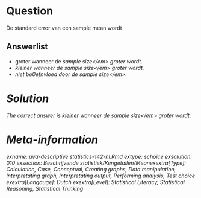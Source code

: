 Question
========

De standard error van een sample mean wordt 

Answerlist
----------
* groter wanneer de <em>sample size<\/em> groter wordt.
* kleiner wanneer de <em>sample size<\/em> groter wordt.
* niet be\u00efnvloed door de <em>sample size<\/em>.

Solution
========

The correct answer is  kleiner wanneer de <em>sample size<\/em> groter wordt. 

Meta-information
================
exname: uva-descriptive statistics-142-nl.Rmd 
extype: schoice 
exsolution: 010 
exsection: Beschrijvende statistiek/Kengetallen/Meanexextra[Type]: Calculation, Case, Conceptual, Creating graphs, Data manipulation, Interpretating graph, Interpretating output, Performing analysis, Test choice 
exextra[Langauge]: Dutch 
exextra[Level]: Statistical Literacy, Statistical Reasoning, Statistical Thinking 
